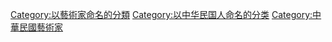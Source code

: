 [[Category:以藝術家命名的分類|Category:以藝術家命名的分類]]
[[Category:以中华民国人命名的分类|Category:以中华民国人命名的分类]]
[[Category:中華民國藝術家|Category:中華民國藝術家]]